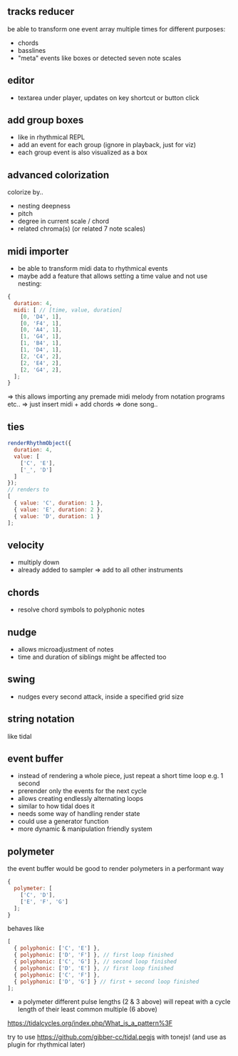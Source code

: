 ## tracks reducer

be able to transform one event array multiple times for different purposes:

- chords 
- basslines
- "meta" events like boxes or detected seven note scales

## editor

- textarea under player, updates on key shortcut or button click

## add group boxes

- like in rhythmical REPL
- add an event for each group (ignore in playback, just for viz)
- each group event is also visualized as a box

## advanced colorization

colorize by.. 

- nesting deepness
- pitch
- degree in current scale / chord
- related chroma(s) (or related 7 note scales)

## midi importer

- be able to transform midi data to rhythmical events
- maybe add a feature that allows setting a time value and not use nesting:

```js
{
  duration: 4,
  midi: [ // [time, value, duration]
    [0, 'D4', 1],
    [0, 'F4', 1],
    [0, 'A4', 1],
    [1, 'G4', 1],
    [1, 'B4', 1],
    [1, 'D4', 1],
    [2, 'C4', 2],
    [2, 'E4', 2],
    [2, 'G4', 2],
  ];
}
```

=> this allows importing any premade midi melody from notation programs etc..
=> just insert midi + add chords => done song..

## ties

```js
renderRhythmObject({
  duration: 4,
  value: [
    ['C', 'E'],
    ['_', 'D']
  ]
});
// renders to
[
  { value: 'C', duration: 1 },
  { value: 'E', duration: 2 },
  { value: 'D', duration: 1 }
];
```

## velocity

- multiply down
- already added to sampler => add to all other instruments

## chords

- resolve chord symbols to polyphonic notes

## nudge

- allows microadjustment of notes
- time and duration of siblings might be affected too

## swing

- nudges every second attack, inside a specified grid size

## string notation

like tidal

## event buffer

- instead of rendering a whole piece, just repeat a short time loop e.g. 1 second
- prerender only the events for the next cycle
- allows creating endlessly alternating loops
- similar to how tidal does it
- needs some way of handling render state
- could use a generator function
- more dynamic & manipulation friendly system

## polymeter

the event buffer would be good to render polymeters in a performant way

```js
{
  polymeter: [
    ['C', 'D'],
    ['E', 'F', 'G']
  ];
}
```

behaves like

```js
[
  { polyphonic: ['C', 'E'] },
  { polyphonic: ['D', 'F'] }, // first loop finished
  { polyphonic: ['C', 'G'] }, // second loop finished
  { polyphonic: ['D', 'E'] }, // first loop finished
  { polyphonic: ['C', 'F'] },
  { polyphonic: ['D', 'G'] } // first + second loop finished
];
```

- a polymeter different pulse lengths (2 & 3 above) will repeat with a cycle length of their least common multiple (6 above)

https://tidalcycles.org/index.php/What_is_a_pattern%3F

try to use https://github.com/gibber-cc/tidal.pegjs with tonejs! (and use as plugin for rhythmical later)
